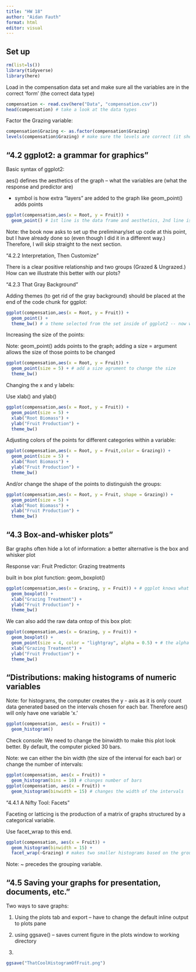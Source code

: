 ```yaml
---
title: "HW 18"
author: "Aidan Fauth"
format: html
editor: visual
---
```


## Set up

```r
rm(list=ls())
library(tidyverse)
library(here)
```

Load in the compensation data set and make sure all the variables are in the correct 'form' (the correct data type)

```r
compensation <- read.csv(here("Data", "compensation.csv"))
head(compensation) # take a look at the data types
```

Factor the Grazing variable:

```r
compensation$Grazing <- as.factor(compensation$Grazing)
levels(compensation$Grazing) # make sure the levels are correct (it should be good bc the last time there were no errors)
```

## "4.2 ggplot2: a grammar for graphics"

Basic syntax of ggplot2:

aes() defines the aesthetics of the graph -- what the variables are (what the response and predictor are)

-   symbol is how extra "layers" are added to the graph like geom_point() adds points

```r
ggplot(compensation,aes(x = Root, y = Fruit)) + 
  geom_point() # 1st line is the data frame and aesthetics, 2nd line is for the geometric layer -- the norm is to enter after the "+" symbol.
```

Note: the book now asks to set up the preliminary/set up code at this point, but I have already done so (even though I did it in a different way.) Therefore, I will skip straight to the next section.

"4.2.2 Interpretation, Then Customize"

There is a clear positive relationship and two groups (Grazed & Ungrazed.) How can we illustrate this better with our plots?

"4.2.3 That Gray Background"

Adding themes (to get rid of the gray background) should be placed at the end of the code chunk for ggplot:

```r
ggplot(compensation,aes(x = Root, y = Fruit)) + 
  geom_point() +
  theme_bw() # a theme selected from the set inside of ggplot2 -- now we have a white background
```

Increasing the size of the points:

Note: geom_point() adds points to the graph; adding a size = argument allows the size of those points to be changed

```r
ggplot(compensation,aes(x = Root, y = Fruit)) + 
  geom_point(size = 5) + # add a size agrument to change the size
  theme_bw()
```

Changing the x and y labels:

Use xlab() and ylab()

```r
ggplot(compensation,aes(x = Root, y = Fruit)) + 
  geom_point(size = 5) +
  xlab("Root Biomass") +
  ylab("Fruit Production") +
  theme_bw()
```

Adjusting colors of the points for different categories within a variable:

```r
ggplot(compensation,aes(x = Root, y = Fruit,color = Grazing)) + 
  geom_point(size = 5) +
  xlab("Root Biomass") +
  ylab("Fruit Production") +
  theme_bw()
```

And/or change the shape of the points to distinguish the groups:

```r
ggplot(compensation,aes(x = Root, y = Fruit, shape = Grazing)) + 
  geom_point(size = 5) +
  xlab("Root Biomass") +
  ylab("Fruit Production") +
  theme_bw()
```

## "4.3 Box-and-whisker plots"

Bar graphs often hide a lot of information: a better alternative is the box and whisker plot

Response var: Fruit Predictor: Grazing treatments

built in box plot function: geom_boxplot()

```r
ggplot(compensation,aes(x = Grazing, y = Fruit)) + # ggplot knows what to do with categorical variables
  geom_boxplot() +
  xlab("Grazing Treatment") +
  ylab("Fruit Production") +
  theme_bw()
```

We can also add the raw data ontop of this box plot:

```r
ggplot(compensation,aes(x = Grazing, y = Fruit)) + 
  geom_boxplot() +
  geom_point(size = 4, color = "lightgray", alpha = 0.5) + # the alpha argument controls the transparency of all the points
  xlab("Grazing Treatment") +
  ylab("Fruit Production") +
  theme_bw()
```

## "Distributions: making histograms of numeric variables

Note: for histograms, the computer creates the y - axis as it is only count data generated based on the intervals chosen for each bar. Therefore aes() will only have one variable 'x.'

```r
ggplot(compensation, aes(x = Fruit)) +
  geom_histogram()
```

Check console: We need to change the binwidth to make this plot look better. By default, the computer picked 30 bars.

Note: we can either the bin width (the size of the interval for each bar) or change the number of intervals:

```r
ggplot(compensation, aes(x = Fruit)) +
  geom_histogram(bins = 10) # changes number of bars
ggplot(compensation, aes(x = Fruit)) +
  geom_histogram(binwidth = 15) # changes the width of the intervals
```

"4.4.1 A Nifty Tool: Facets"

Faceting or latticing is the production of a matrix of graphs structured by a categorical variable.

Use facet_wrap to this end.

```r
ggplot(compensation, aes(x = Fruit)) +
  geom_histogram(binwidth = 15) +
  facet_wrap(~Grazing) # makes two smaller histograms based on the groups in Grazing.
```

Note: \~ precedes the grouping variable.

## "4.5 Saving your graphs for presentation, documents, etc."

Two ways to save graphs:

1)  Using the plots tab and export -- have to change the default inline output to plots pane

2)  using ggsave() -- saves current figure in the plots window to working directory

3)  

```r
ggsave("ThatCoolHistogramOfFruit.png")
```
